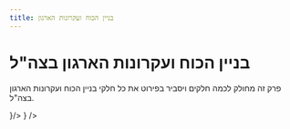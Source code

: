 ```yaml
---
title: בניין הכוח ועקרונות הארגון
---
```


# בניין הכוח ועקרונות הארגון בצה"ל

פרק זה מחולק לכמה חלקים ויסביר בפירוט את כל חלקי בניין הכוח ועקרונות הארגון בצה"ל.


<Cards>
  <Card style={{fontSize: '18px'}} title="ארגון צבאי" href="building/milorg" icon={<img src={soldier.src} width="28" height="28" />}/>
  <Card style={{fontSize: '18px'}} title='תהליך התכנון בצה"ל' href="building/plan" icon={<img src={plan.src} width="28" height="28" />} />
</Cards>